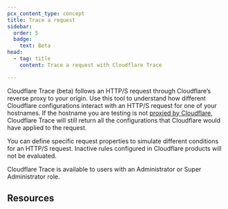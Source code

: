 ```yaml
---
pcx_content_type: concept
title: Trace a request
sidebar:
  order: 5
  badge:
    text: Beta
head:
  - tag: title
    content: Trace a request with Cloudflare Trace

---
```



<Plan type="all" />

Cloudflare Trace (beta) follows an HTTP/S request through Cloudflare’s reverse proxy to your origin. Use this tool to understand how different Cloudflare configurations interact with an HTTP/S request for one of your hostnames. If the hostname you are testing is not [proxied by Cloudflare](/dns/proxy-status/), Cloudflare Trace will still return all the configurations that Cloudflare would have applied to the request.

You can define specific request properties to simulate different conditions for an HTTP/S request. Inactive rules configured in Cloudflare products will not be evaluated.

Cloudflare Trace is available to users with an Administrator or Super Administrator role.

## Resources

<DirectoryListing />
